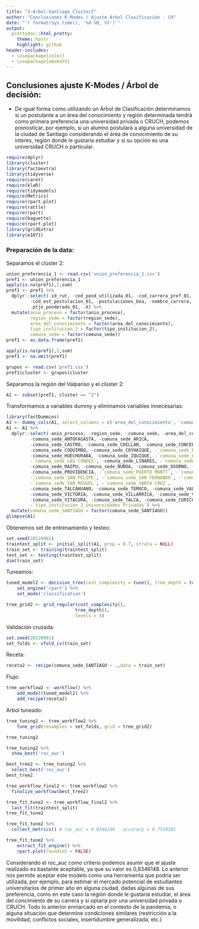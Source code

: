 ---
title: "3-Arbol-Santiago_Cluster2"
author: "Conclusiones K-Modes / Ajuste Árbol Clasificación - CH"
date: "`r format(Sys.time(), '%d %B, %Y')`"
output:
  prettydoc::html_pretty:
    theme: hpstr
    highlight: github
header-includes:
  - \usepackage{color}
  - \usepackage{amsmath}
---
## Conclusiones ajuste K-Modes / Árbol de decisión:
* De igual forma como utilizando un Árbol de Clasificación determinamos si un postulante a un área del conocimiento y región determinada tendrá como primera preferencia una universidad privada o CRUCH, podemos pronosticar, por ejemplo, si un alumno postulará a alguna universidad de la ciudad de Santiago considerando el área de conocimiento de su interés, región donde le gustaría estudiar y si su opción es una universidad CRUCH o particular.

```{r, message=FALSE, warning=FALSE}
require(dplyr)
library(cluster) 
library(factoextra)
library(tidyverse)
require(caret)
require(klaR)
require(tidymodels)
require(Metrics)
require(rpart.plot)
require(rattle)
require(rpart)
require(baguette)
require(rpart.plot)
library(gridExtra)
library(e1071)
```

### Preparación de la data:
Separamos el clúster 2:
```{r}
union_preferencia_1 <- read.csv('union_preferencia_1.csv')
pref1 <- union_preferencia_1
apply(is.na(pref1),2,sum)
pref1 <- pref1 %>% 
  dplyr::select(-id_rut, -cod_pond_utilizada_01, -cod_carrera_pref_01, -nombre_sede, 
         -cod_est_postulacion_01, -postulaciones_bea, -nombre_carrera, -nombre_ies,
         -ptje_ponderado_01, -X) %>%
  mutate(anio_proceso = factor(anio_proceso),
         region_sede = factor(region_sede),
         area_del_conocimiento = factor(area_del_conocimiento),
         tipo_institucion_2 = factor(tipo_institucion_2),
         comuna_sede = factor(comuna_sede))
pref1 <- as.data.frame(pref1)

apply(is.na(pref1),2,sum)  
pref1 <- na.omit(pref1)

grupos <- read.csv('pref1.csv')
pref1$cluster <- grupos$cluster
```

Separamos la región del Valparíso y el clúster 2:
```{r}
A1 <- subset(pref1, cluster == "2") 
```

Transformamos a variables dummy y eliminamos variables innecesarias:
```{r,warning=FALSE}
library(fastDummies)
A1 <- dummy_cols(A1, select_columns = c('area_del_conocimiento', 'comuna_sede', 'region_sede', 'tipo_institucion_2'))  
A1 <- A1 %>% 
  dplyr::select(-anio_proceso, -region_sede, -comuna_sede, -area_del_conocimiento, -tipo_institucion_2, -cluster,
         -comuna_sede_ANTOFAGASTA, -comuna_sede_ARICA,
         -comuna_sede_CASTRO, -comuna_sede_CHILLAN, -comuna_sede_CONCEPCION, -comuna_sede_COPIAPO,
         -comuna_sede_COQUIMBO, -comuna_sede_COYHAIQUE, -`comuna_sede_ESTACION CENTRAL`, -comuna_sede_HUALPEN,
         -comuna_sede_HUECHURABA, -comuna_sede_IQUIQUE, -`comuna_sede_LA FLORIDA`, -`comuna_sede_LA SERENA`,
         -`comuna_sede_LAS CONDES`, -comuna_sede_LINARES, -`comuna_sede_LOS ANGELES`, -comuna_sede_MACUL,
         -comuna_sede_MAIPU, -comuna_sede_ÑUÑOA, -comuna_sede_OSORNO, -comuna_sede_OVALLE, -comuna_sede_PEÑALOLEN,
         -comuna_sede_PROVIDENCIA, -`comuna_sede_PUERTO MONTT`, -`comuna_sede_PUNTA ARENAS`, -comuna_sede_RANCAGUA,
         -`comuna_sede_SAN FELIPE`, -`comuna_sede_SAN FERNANDO`, -`comuna_sede_SAN JOAQUIN`,
         -`comuna_sede_SAN MIGUEL`, -`comuna_sede_SANTA CRUZ`,
         -comuna_sede_TALCAHUANO, -comuna_sede_TEMUCO, -comuna_sede_VALDIVIA, -comuna_sede_VALLENAR, 
         -comuna_sede_VICTORIA, -comuna_sede_VILLARRICA, -comuna_sede_VALPARAISO,
         -comuna_sede_VITACURA, -comuna_sede_TALCA, -comuna_sede_CURICO, -`comuna_sede_VIÑA DEL MAR`,
         -`tipo_institucion_2_Universidades Privadas`) %>% 
  mutate(comuna_sede_SANTIAGO = factor(comuna_sede_SANTIAGO))
glimpse(A1)
```

Obtenemos set de entrenamiento y testeo:
```{r}
set.seed(20220901)
traintest_split <- initial_split(A1, prop = 0.7, strata = NULL)
train_set <- training(traintest_split)
test_set <- testing(traintest_split)
dim(train_set) 
```

Tuneamos:
```{r}
tuned_model2 <- decision_tree(cost_complexity = tune(), tree_depth = tune()) %>%
    set_engine('rpart') %>%
    set_mode('classification')
```
```{r}
tree_grid2 <- grid_regular(cost_complexity(),
                          tree_depth(),
                          levels = 5)
```

Validación cruzada:
```{r}
set.seed(20220901)
set_folds <- vfold_cv(train_set)
```

Receta:
```{r}
receta2 <- recipe(comuna_sede_SANTIAGO ~ .,data = train_set)
```

Flujo:
```{r}
tree_workflow2 <- workflow() %>%
    add_model(tuned_model2) %>%
    add_recipe(receta2)
```

Arbol tuneado:
```{r}
tree_tuning2 <- tree_workflow2 %>%
    tune_grid(resamples = set_folds, grid = tree_grid2)
```
```{r}
tree_tuning2
```

```{r}
tree_tuning2 %>% 
  show_best('roc_auc')
```

```{r}
best_tree2 <- tree_tuning2 %>% 
  select_best('roc_auc')
best_tree2
```

```{r}
tree_workflow_final2 <- tree_workflow2 %>%
  finalize_workflow(best_tree2)
```

```{r}
tree_fit_tune2 <- tree_workflow_final2 %>%
  last_fit(traintest_split)
tree_fit_tune2
```

```{r}
tree_fit_tune2 %>% 
  collect_metrics() # roc_auc = 0.8346148   accuracy = 0.7510201
```

```{r}
tree_fit_tune2 %>%
    extract_fit_engine() %>%
    rpart.plot(roundint = FALSE)
```

Considerando el roc_auc como criterio podemos asumir que el ajuste realizado es bastante aceptable, ya que su valor es 0,8346148. Lo anterior nos permite aceptar este modelo como una herramienta que podría ser utilizada, por ejemplo, para estimar el mercado potencial de estudiantes universitarios de primer año en alguna ciudad, dadas algunas de sus preferencia, como en este caso la región donde le gustaría estudiar, el área del concimiento de su carrera y si optaría por una universidad privada o CRUCH. Todo lo anterior enmarcado en el contexto de la pandemia, o alguna situación que determine condiciones similares (restricción a la movilidad, conflictos sociales, insertidumbre generalizada, etc.)


